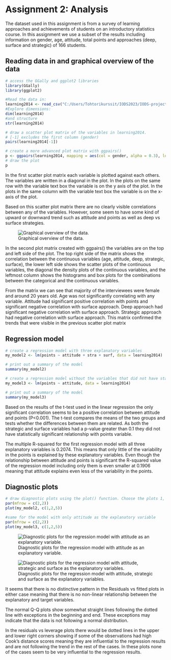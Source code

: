 # Assignment 2: Analysis

The dataset used in this assignment is from a survey of learning approaches and achievements of students on an introductory statistics course. In this assignment we use a subset of the results including information on gender, age, attitude, total points and approaches (deep, surface and strategic) of 166 students.

## Reading data in and graphical overview of the data

```r
# access the GGally and ggplot2 libraries
library(GGally)
library(ggplot2)

#Read the data in:
learning2014 <- read_csv("C:/Users/Tohtorikurssit/IODS2023/IODS-project/data/learning2014.csv")
#Explore dimensions:
dim(learning2014)
#and structure
str(learning2014)

# draw a scatter plot matrix of the variables in learning2014.
# [-1] excludes the first column (gender)
pairs(learning2014[-1])

# create a more advanced plot matrix with ggpairs()
p <- ggpairs(learning2014, mapping = aes(col = gender, alpha = 0.3), lower = list(combo = wrap("facethist", bins = 20)))
# draw the plot
p

```

In the first scatter plot matrix each variable is plotted against each others. The variables are written in a diagonal in the plot. In the plots on the same row with the variable text box the variable is on the y axis of the plot. In the plots in the same column with the variable text box the variable is on the x-axis of the plot. 

Based on this scatter plot matrix there are no clearly visible correlations between any of the variables. However, some seem to have some kind of upward or downward trend such as attitude and points as well as deep vs surface strategies.

![Graphical overview of the data.](images/advanced_matrix.PNG)

In the second plot matrix created with ggpairs() the variables are on the top and left side of the plot. The top right side of the matrix shows the correlation between the continuous variables (age, attitude, deep, strategic, surface), the lower left side shows the scatter plots of the continuous variables, the diagonal the density plots of the continuous variables, and the leftmost column shows the histograms and box plots for the combinations between the categorical and the continuous variables. 

From the matrix we can see that majority of the interviewees were female and around 20 years old. Age was not significantly correlating with any variable. Attitude had significant positive correlation with points and significant negative correlation with surface approach. Deep approach had significant negative correlation with surface approach. Strategic approach had negative correlation with surface approach. This matrix confirmed the trends that were visible in the previous scatter plot matrix

## Regression model

```r
# create a regression model with three explanatory variables
my_model2 <- lm(points ~ attitude + stra + surf, data = learning2014)

# print out a summary of the model
summary(my_model2)

```

```r
# create a regression model without the variables that did not have statistically significant relationship with points
my_model3 <- lm(points ~ attitude, data = learning2014)

# print out a summary of the model
summary(my_model3)

```

Based on the results of the t-test used in the linear regression the only significant correlation seems to be a positive correlation between attitude and points (P\<0.001). The t-test compares the means of the two groups and tests whether the differences between them are related. As both the strategic and surface variables had a p-value greater than 0.1 they did not have statistically significant relationship with points variable.

The multiple R-squared for the first regression model with all three explanatory variables is 0.2074. This means that only little of the variability in the points is explained by these explanatory variables. Even though the relationship between attitude and points is significant the R-squared value of the regression model including only them is even smaller at 0.1906 meaning that attitude explains even less of the variability in the points.

## Diagnostic plots

```r
# draw diagnostic plots using the plot() function. Choose the plots 1, 2 and 5 for Residuals vs Fitted values, Normal QQ-plot and Residuals vs Leverage
par(mfrow = c(2,2))
plot(my_model2, c(1,2,5))

#same for the model with only attitude as the explanatory variable
par(mfrow = c(2,2))
plot(my_model3, c(1,2,5))

```

![Diagnostic plots for the regression model with attitude as an explanatory variable.](images/diagnostic_plots.png)

![Diagnostic plots for the regression model with attitude, strategic and surface as the explanatory variables.](images/diagnostic_plots_multi.png)

It seems that there is no distinctive pattern in the Residuals vs fitted plots in either case meaning that there is no non-linear relationship between the explanatory and target variables.

The normal Q-Q plots show somewhat straight lines following the dotted line with exceptions in the beginning and end. These exceptions may indicate that the data is not following a normal distribution.

In the residuals vs leverage plots there would be dotted lines in the upper and lower right corners showing if some of the observations had high Cook's distance scores meaning they are influential to the regression results and are not following the trend in the rest of the cases. In these plots none of the cases seem to be very influential to the regression results.
